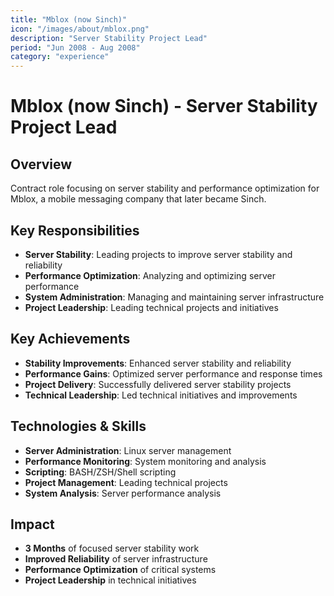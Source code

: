 ```yaml
---
title: "Mblox (now Sinch)"
icon: "/images/about/mblox.png"
description: "Server Stability Project Lead"
period: "Jun 2008 - Aug 2008"
category: "experience"
---
```


# Mblox (now Sinch) - Server Stability Project Lead

## Overview

Contract role focusing on server stability and performance optimization for Mblox, a mobile messaging company that later became Sinch.

## Key Responsibilities

- **Server Stability**: Leading projects to improve server stability and reliability
- **Performance Optimization**: Analyzing and optimizing server performance
- **System Administration**: Managing and maintaining server infrastructure
- **Project Leadership**: Leading technical projects and initiatives

## Key Achievements

- **Stability Improvements**: Enhanced server stability and reliability
- **Performance Gains**: Optimized server performance and response times
- **Project Delivery**: Successfully delivered server stability projects
- **Technical Leadership**: Led technical initiatives and improvements

## Technologies & Skills

- **Server Administration**: Linux server management
- **Performance Monitoring**: System monitoring and analysis
- **Scripting**: BASH/ZSH/Shell scripting
- **Project Management**: Leading technical projects
- **System Analysis**: Server performance analysis

## Impact

- **3 Months** of focused server stability work
- **Improved Reliability** of server infrastructure
- **Performance Optimization** of critical systems
- **Project Leadership** in technical initiatives 
